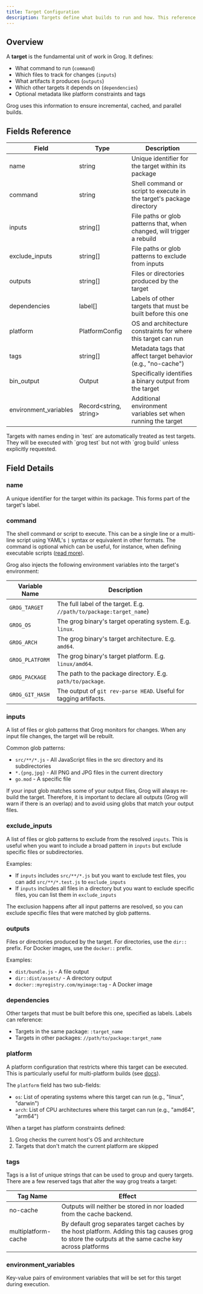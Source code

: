 ```yaml
---
title: Target Configuration
description: Targets define what builds to run and how. This reference covers all the configuration options for a target.
---
```



## Overview

A **target** is the fundamental unit of work in Grog. It defines:

- What command to run (`command`)
- Which files to track for changes (`inputs`)
- What artifacts it produces (`outputs`)
- Which other targets it depends on (`dependencies`)
- Optional metadata like platform constraints and tags

Grog uses this information to ensure incremental, cached, and parallel builds.

## Fields Reference

| Field          | Type           | Description                                                            |
| -------------- | -------------- | ---------------------------------------------------------------------- |
| name           | string         | Unique identifier for the target within its package                    |
| command        | string         | Shell command or script to execute in the target's package directory   |
| inputs         | string[]       | File paths or glob patterns that, when changed, will trigger a rebuild |
| exclude_inputs | string[]       | File paths or glob patterns to exclude from inputs                     |
| outputs        | string[]       | Files or directories produced by the target                            |
| dependencies   | label[]        | Labels of other targets that must be built before this one             |
| platform       | PlatformConfig | OS and architecture constraints for where this target can run          |
| tags           | string[]       | Metadata tags that affect target behavior (e.g., "no-cache")           |
| bin_output     | Output         | Specifically identifies a binary output from the target                |
| environment_variables | Record<string, string> | Additional environment variables set when running the target |

<Aside type="note">
  Targets with names ending in `test` are automatically treated as test targets.
  They will be executed with `grog test` but not with `grog build` unless
  explicitly requested.
</Aside>

## Field Details

### name

A unique identifier for the target within its package. This forms part of the target's label.

### command

The shell command or script to execute. This can be a single line or a multi-line script using YAML's `|` syntax or equivalent in other formats.
The command is optional which can be useful, for instance, when defining executable scripts ([read more](/guides/binary-outputs)).

Grog also injects the following environment variables into the target's environment:

| Variable Name   | Description                                                         |
| --------------- | ------------------------------------------------------------------- |
| `GROG_TARGET`   | The full label of the target. E.g. `//path/to/package:target_name`) |
| `GROG_OS`       | The grog binary's target operating system. E.g. `linux`.            |
| `GROG_ARCH`     | The grog binary's target architecture. E.g. `amd64`.                |
| `GROG_PLATFORM` | The grog binary's target platform. E.g. `linux/amd64`.              |
| `GROG_PACKAGE`  | The path to the package directory. E.g. `path/to/package`.          |
| `GROG_GIT_HASH` | The output of `git rev-parse HEAD`. Useful for tagging artifacts.   |

### inputs

A list of files or glob patterns that Grog monitors for changes.
When any input file changes, the target will be rebuilt.

Common glob patterns:

- `src/**/*.js` - All JavaScript files in the src directory and its subdirectories
- `*.{png,jpg}` - All PNG and JPG files in the current directory
- `go.mod` - A specific file

<Aside type="caution">
  If your input glob matches some of your output files, Grog will always
  re-build the target. Therefore, it is important to declare all outputs (Grog
  will warn if there is an overlap) and to avoid using globs that match your
  output files.
</Aside>

### exclude_inputs

A list of files or glob patterns to exclude from the resolved `inputs`. This is useful when you want to include a broad pattern in `inputs` but exclude specific files or subdirectories.

Examples:

- If `inputs` includes `src/**/*.js` but you want to exclude test files, you can add `src/**/*.test.js` to `exclude_inputs`
- If `inputs` includes all files in a directory but you want to exclude specific files, you can list them in `exclude_inputs`

<Aside type="note">
  The exclusion happens after all input patterns are resolved, so you can
  exclude specific files that were matched by glob patterns.
</Aside>

### outputs

Files or directories produced by the target. For directories, use the `dir::` prefix. For Docker images, use the `docker::` prefix.

Examples:

- `dist/bundle.js` - A file output
- `dir::dist/assets/` - A directory output
- `docker::myregistry.com/myimage:tag` - A Docker image

### dependencies

Other targets that must be built before this one, specified as labels. Labels can reference:

- Targets in the same package: `:target_name`
- Targets in other packages: `//path/to/package:target_name`

### platform

A platform configuration that restricts where this target can be executed.
This is particularly useful for multi-platform builds (see [docs](/guides/multi-platform-builds)).

The `platform` field has two sub-fields:

- `os`: List of operating systems where this target can run (e.g., "linux", "darwin")
- `arch`: List of CPU architectures where this target can run (e.g., "amd64", "arm64")

When a target has platform constraints defined:

1. Grog checks the current host's OS and architecture
2. Targets that don't match the current platform are skipped

### tags

Tags is a list of unique strings that can be used to group and query targets.
There are a few reserved tags that alter the way grog treats a target:

| Tag Name            | Effect                                                                                                                                                |
| ------------------- | ----------------------------------------------------------------------------------------------------------------------------------------------------- |
| no-cache            | Outputs will neither be stored in nor loaded from the cache backend.                                                                                  |
| multiplatform-cache | By default grog separates target caches by the host platform. Adding this tag causes grog to store the outputs at the same cache key across platforms |

### environment_variables

Key-value pairs of environment variables that will be set for this target during execution.
